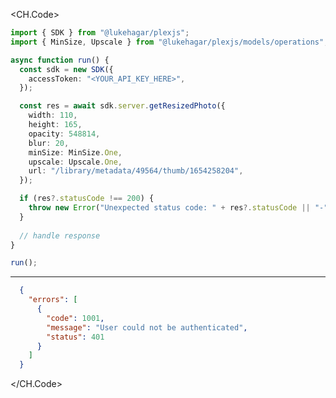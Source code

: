 
<CH.Code>
```typescript GetResizedPhoto.ts
import { SDK } from "@lukehagar/plexjs";
import { MinSize, Upscale } from "@lukehagar/plexjs/models/operations";

async function run() {
  const sdk = new SDK({
    accessToken: "<YOUR_API_KEY_HERE>",
  });

  const res = await sdk.server.getResizedPhoto({
    width: 110,
    height: 165,
    opacity: 548814,
    blur: 20,
    minSize: MinSize.One,
    upscale: Upscale.One,
    url: "/library/metadata/49564/thumb/1654258204",
  });

  if (res?.statusCode !== 200) {
    throw new Error("Unexpected status code: " + res?.statusCode || "-");
  }
  
  // handle response
}

run();
```
---

```json Example Response
  {
    "errors": [
      {
        "code": 1001,
        "message": "User could not be authenticated",
        "status": 401
      }
    ]
  }
```
</CH.Code>
